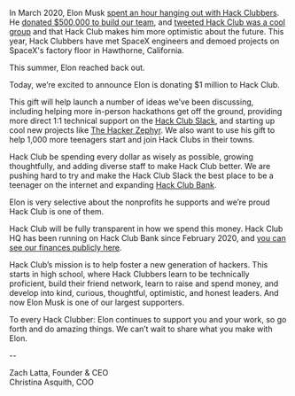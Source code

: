 <!-- # import Amount from './amount' -->

In March 2020, Elon Musk [spent an hour hanging out with Hack 
Clubbers](https://www.youtube.com/watch?v=riru9OzScwk). He [donated $500,000 to 
build our team](https://hackclub.com/elon/), and [tweeted Hack Club was a cool 
group](https://twitter.com/elonmusk/status/1263275969743216640) and that Hack Club makes him more optimistic about the future. This year, 
Hack Clubbers have met SpaceX engineers and demoed projects on SpaceX's factory 
floor in Hawthorne, California. 

This summer, Elon reached back out.

Today, we’re excited to announce Elon is donating $1 million to Hack Club.

This gift will help launch a number of ideas we’ve been discussing, including 
helping more in-person hackathons get off the ground, providing more direct 1:1 
technical support on the [Hack Club Slack](https://hackclub.com/slack/), and 
starting up cool new projects like [The Hacker 
Zephyr](https://github.com/hackclub/the-hacker-zephyr). We also want to use his 
gift to help 1,000 more teenagers start and join Hack Clubs in their towns.

Hack Club be spending every dollar as wisely as possible, growing thoughtfully, 
and adding diverse staff to make Hack Club better. We are pushing hard to 
try and make the Hack Club Slack the best place to be a teenager on the 
internet and expanding [Hack Club Bank](https://hackclub.com/bank/).

Elon is very selective about the nonprofits he supports and we’re proud Hack 
Club is one of them.

Hack Club will be fully transparent in how we spend this money. Hack Club HQ 
has been running on Hack Club Bank since February 2020, and [you can see our 
finances publicly here](https://bank.hackclub.com/hq).

Hack Club’s mission is to help foster a new generation of hackers. This starts 
in high school, where Hack Clubbers learn to be technically proficient, build 
their friend network, learn to raise and spend money, and develop into kind, 
curious, thoughtful, optimistic, and honest leaders. And now Elon Musk is one 
of our largest supporters.

To every Hack Clubber: Elon continues to support you and your work, so go forth 
and do amazing things. We can’t wait to share what you make with Elon.

--

Zach Latta, Founder & CEO  
Christina Asquith, COO  
<Signatures fileName='christina_and_zrl' width={320} />


<!--Zach Latta, Founder <br />-->
<!--<Signature fname='Zach' lname='Latta' width={70} />-->
<!--<br />-->
<!--Christina Asquith, COO <br />-->
<!--<Signature fname='Christina' lname='Asquith' width={120} />-->
